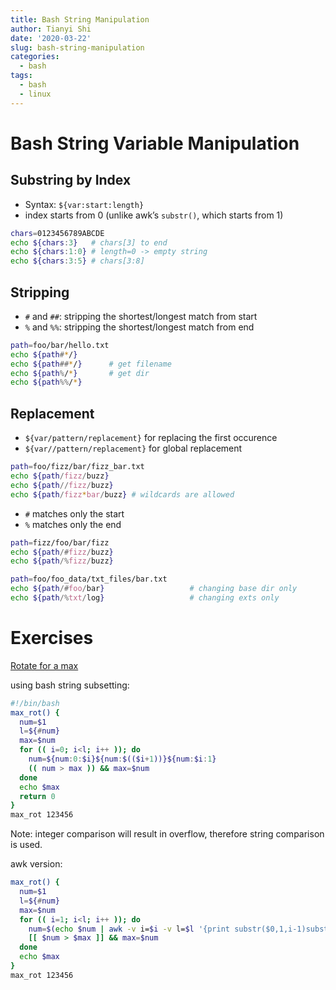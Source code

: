 ```yaml
---
title: Bash String Manipulation
author: Tianyi Shi
date: '2020-03-22'
slug: bash-string-manipulation
categories:
  - bash
tags:
  - bash
  - linux
---
```


# Bash String Variable Manipulation

## Substring by Index

- Syntax: `${var:start:length}`
- index starts from 0 (unlike awk's `substr()`, which starts from 1)

```bash
chars=0123456789ABCDE
echo ${chars:3}   # chars[3] to end
echo ${chars:1:0} # length=0 -> empty string
echo ${chars:3:5} # chars[3:8]
```

## Stripping 

- `#` and `##`: stripping the shortest/longest match from start
- `%` and `%%`: stripping the shortest/longest match from end

```bash
path=foo/bar/hello.txt
echo ${path#*/}
echo ${path##*/}      # get filename
echo ${path%/*}       # get dir
echo ${path%%/*}
```

## Replacement

- `${var/pattern/replacement}` for replacing the first occurence
- `${var//pattern/replacement}` for global replacement

```bash
path=foo/fizz/bar/fizz_bar.txt
echo ${path/fizz/buzz}
echo ${path//fizz/buzz}
echo ${path/fizz*bar/buzz} # wildcards are allowed
```

- `#` matches only the start
- `%` matches only the end

```bash
path=fizz/foo/bar/fizz
echo ${path/#fizz/buzz}
echo ${path/%fizz/buzz}
```

```bash
path=foo/foo_data/txt_files/bar.txt
echo ${path/#foo/bar}                   # changing base dir only
echo ${path/%txt/log}                   # changing exts only
```

# Exercises

[Rotate for a max](https://www.codewars.com/kata/56a4872cbb65f3a610000026/solutions/shell)

using bash string subsetting:

```bash
#!/bin/bash
max_rot() {
  num=$1
  l=${#num}
  max=$num
  for (( i=0; i<l; i++ )); do
    num=${num:0:$i}${num:$(($i+1))}${num:$i:1}
    (( num > max )) && max=$num
  done
  echo $max
  return 0
}
max_rot 123456
```

Note: integer comparison will result in overflow, therefore string comparison is used.

awk version:

```bash
max_rot() {
  num=$1
  l=${#num}
  max=$num
  for (( i=1; i<l; i++ )); do 
    num=$(echo $num | awk -v i=$i -v l=$l '{print substr($0,1,i-1)substr($0,i+1,l-i+1)substr($0,i,1)}')
    [[ $num > $max ]] && max=$num 
  done
  echo $max
}
max_rot 123456
```


